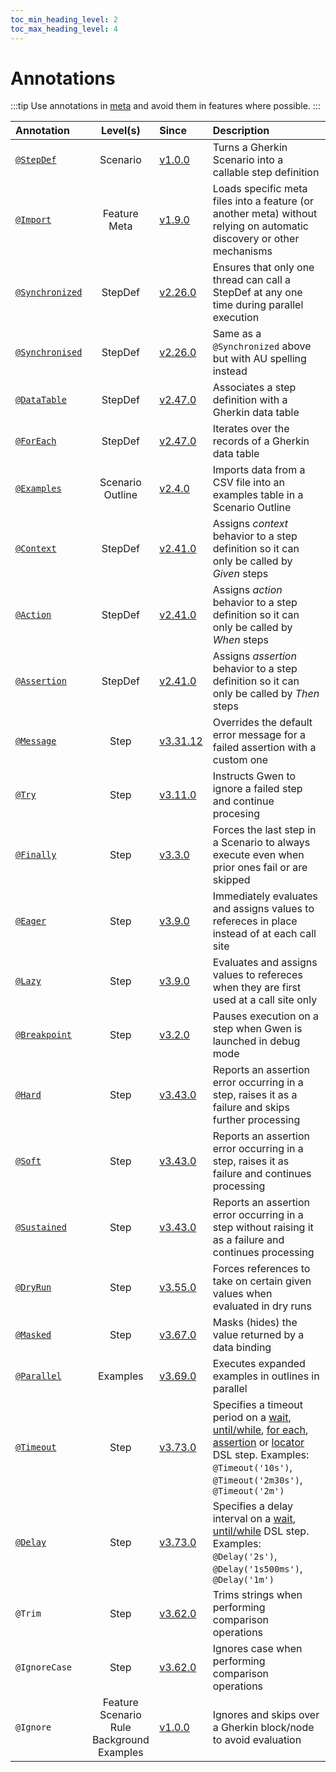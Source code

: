 ```yaml
--- 
toc_min_heading_level: 2
toc_max_heading_level: 4
---
```


# Annotations

:::tip 
Use annotations in [meta](/docs/meta) and avoid them in features where possible.
:::

| Annotation                                                       | Level(s)                                                  | Since                                                                           | Description                                                                                                           |
| :--------------------------------------------------------------- | :-------------------------------------------------------: | :------------------------------------------------------------------------------ | :-------------------------------------------------------------------------------------------------------------------- |
| [`@StepDef`](/docs/meta#stepdefs)                                | Scenario                                                  | [v1.0.0](https://github.com/gwen-interpreter/gwen-web/releases/tag/v1.0.0)      | Turns a Gherkin Scenario into a callable step definition                                                              |
| [`@Import`](/docs/meta#import-strategy)                          | Feature<br/>Meta                                          | [v1.9.0](https://github.com/gwen-interpreter/gwen-web/releases/tag/v1.9.0)      | Loads specific meta files into a feature (or another meta) without relying on automatic discovery or other mechanisms |
| [`@Synchronized`](/docs/meta#synchronized-stepdefs)              | StepDef                                                   | [v2.26.0](https://github.com/gwen-interpreter/gwen-web/releases/tag/v2.26.0)    | Ensures that only one thread can call a StepDef at any one time during parallel execution                             |
| [`@Synchronised`](/docs/meta#synchronized-stepdefs)              | StepDef                                                   | [v2.26.0](https://github.com/gwen-interpreter/gwen-web/releases/tag/v2.26.0)    | Same as a `@Synchronized` above but with AU spelling instead                                                          |
| [`@DataTable`](/docs/data-tables)                                | StepDef                                                   | [v2.47.0](https://github.com/gwen-interpreter/gwen-web/releases/tag/v2.47.0)    | Associates a step definition with a Gherkin data table                                                                |
| [`@ForEach`](/docs/data-tables)                                  | StepDef                                                   | [v2.47.0](https://github.com/gwen-interpreter/gwen-web/releases/tag/v2.47.0)    | Iterates over the records of a Gherkin data table                                                                     |
| [`@Examples`](/docs/data-feeds#examples-annotation)              | Scenario Outline                                          | [v2.4.0](https://github.com/gwen-interpreter/gwen-web/releases/tag/v2.4.0)      | Imports data from a CSV file into an examples table in a Scenario Outline                                             |
| [`@Context`](/docs#behavioural-rules-and-semantics)              | StepDef                                                   | [v2.41.0](https://github.com/gwen-interpreter/gwen-web/releases/tag/v2.41.0)    | Assigns *context* behavior to a step definition so it can only be called by *Given* steps                             |
| [`@Action`](/docs#behavioural-rules-and-semantics)               | StepDef                                                   | [v2.41.0](https://github.com/gwen-interpreter/gwen-web/releases/tag/v2.41.0)    | Assigns *action* behavior to a step definition so it can only be called by *When* steps                               |
| [`@Assertion`](/docs#behavioural-rules-and-semantics)            | StepDef                                                   | [v2.41.0](https://github.com/gwen-interpreter/gwen-web/releases/tag/v2.41.0)    | Assigns *assertion* behavior to a step definition so it can only be called by *Then* steps                            |
| [`@Message`](/docs/assertions#message-annotation)                | Step                                                      | [v3.31.12](https://github.com/gwen-interpreter/gwen-web/releases/tag/v3.31.12)  | Overrides the default error message for a failed assertion with a custom one                                          |
| [`@Try`](/docs/try-steps)                                        | Step                                                      | [v3.11.0](https://github.com/gwen-interpreter/gwen-web/releases/tag/v3.11.0)    | Instructs Gwen to ignore a failed step and continue procesing                                                         |
| [`@Finally`](/docs/finally-steps)                                | Step                                                      | [v3.3.0](https://github.com/gwen-interpreter/gwen-web/releases/tag/v3.3.0)      | Forces the last step in a Scenario to always execute even when prior ones fail or are skipped                         |
| [`@Eager`](/docs/eager-or-lazy#eager)                            | Step                                                      | [v3.9.0](https://github.com/gwen-interpreter/gwen-web/releases/tag/v3.9.0)      | Immediately evaluates and assigns values to refereces in place instead of at each call site                           |
| [`@Lazy`](/docs/eager-or-lazy#lazy)                              | Step                                                      | [v3.9.0](https://github.com/gwen-interpreter/gwen-web/releases/tag/v3.9.0)      | Evaluates and assigns values to refereces when they are first used at a call site only                                |
| [`@Breakpoint`](/docs/repl#breakpoints)                          | Step                                                      | [v3.2.0](https://github.com/gwen-interpreter/gwen-web/releases/tag/v3.2.0)      | Pauses execution on a step when Gwen is launched in debug mode                                                        |
| [`@Hard`](/docs/assertions#hard-assertions-default)              | Step                                                      | [v3.43.0](https://github.com/gwen-interpreter/gwen-web/releases/tag/v3.43.0)    | Reports an assertion error occurring in a step, raises it as a failure and skips further processing                   |
| [`@Soft`](/docs/assertions#soft-assertions)                      | Step                                                      | [v3.43.0](https://github.com/gwen-interpreter/gwen-web/releases/tag/v3.43.0)    | Reports an assertion error occurring in a step, raises it as failure and continues processing                         |
| [`@Sustained`](/docs/assertions#sustained-assertions)            | Step                                                      | [v3.43.0](https://github.com/gwen-interpreter/gwen-web/releases/tag/v3.43.0)    | Reports an assertion error occurring in a step without raising it as a failure and continues processing               |
| [`@DryRun`](/docs/dry-run#dryrun-annotations)                    | Step                                                      | [v3.55.0](https://github.com/gwen-interpreter/gwen-web/releases/tag/v3.55.0)    | Forces references to take on certain given values when evaluated in dry runs                                          |
| [`@Masked`](/docs/settings#masked-data-bindings)                 | Step                                                      | [v3.67.0](https://github.com/gwen-interpreter/gwen-web/releases/tag/v3.67.0)    | Masks (hides) the value returned by a data binding                                                                    |
| [`@Parallel`](/docs/parallel#parallel-scenario-outline-examples) | Examples                                                  | [v3.69.0](https://github.com/gwen-interpreter/gwen-web/releases/tag/v3.69.0)    | Executes expanded examples in outlines in parallel                                                                    |
| [`@Timeout`](/docs/locator-level-timeouts#timeout-annotations)   | Step                                                      | [v3.73.0](https://github.com/gwen-interpreter/gwen-web/releases/tag/v3.73.0)    | Specifies a timeout period on a [wait](/docs/dsl#sleeps-and-waits), [until/while](/docs/dsl#untilwhile), [for each](/docs/dsl#foreach), [assertion](/docs/dsl#assertions) or [locator](/docs/dsl#element-locators) DSL step. Examples: `@Timeout('10s')`, `@Timeout('2m30s')`, `@Timeout('2m')` |
| [`@Delay`](/docs/locator-level-timeouts#delay-annotation)        | Step                                                      | [v3.73.0](https://github.com/gwen-interpreter/gwen-web/releases/tag/v3.73.0)    | Specifies a delay interval on a [wait](/docs/dsl#sleeps-and-waits), [until/while](/docs/dsl#untilwhile) DSL step. Examples: `@Delay('2s')`, `@Delay('1s500ms')`, `@Delay('1m')` |
| `@Trim`                                                          | Step                                                      | [v3.62.0](https://github.com/gwen-interpreter/gwen-web/releases/tag/v3.62.0)    | Trims strings when performing comparison operations                                                                   |
| `@IgnoreCase`                                                    | Step                                                      | [v3.62.0](https://github.com/gwen-interpreter/gwen-web/releases/tag/v3.62.0)    | Ignores case when performing comparison operations                                                                    |
| `@Ignore`                                                        | Feature<br/>Scenario<br/>Rule<br/>Background<br/>Examples | [v1.0.0](https://github.com/gwen-interpreter/gwen-web/releases/tag/v1.0.0)      | Ignores and skips over a Gherkin block/node to avoid evaluation                                                       |
